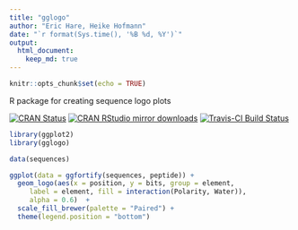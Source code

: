```yaml
---
title: "gglogo"
author: "Eric Hare, Heike Hofmann"
date: "`r format(Sys.time(), '%B %d, %Y')`"
output: 
  html_document:
    keep_md: true
---
```


```r
knitr::opts_chunk$set(echo = TRUE)
```

R package for creating sequence logo plots

[![CRAN Status](http://www.r-pkg.org/badges/version/gglogo)](https://cran.r-project.org/package=gglogo) [![CRAN RStudio mirror downloads](http://cranlogs.r-pkg.org/badges/gglogo)](http://www.r-pkg.org/pkg/gglogo) 
[![Travis-CI Build Status](https://travis-ci.org/heike/gglogo.svg?branch=master)](https://travis-ci.org/heike/gglogo)

```r
library(ggplot2)
library(gglogo)

data(sequences)

ggplot(data = ggfortify(sequences, peptide)) +      
  geom_logo(aes(x = position, y = bits, group = element, 
     label = element, fill = interaction(Polarity, Water)),
     alpha = 0.6)  +
  scale_fill_brewer(palette = "Paired") +
  theme(legend.position = "bottom")
```
